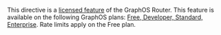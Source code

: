 <LicensedFeature>

This directive is a [licensed feature](https://www.apollographql.com/pricing) of the GraphOS Router. This feature is available on the following GraphOS plans: [Free, Developer, Standard, Enterprise](https://www.apollographql.com/pricing). Rate limits apply on the Free plan.

</LicensedFeature>